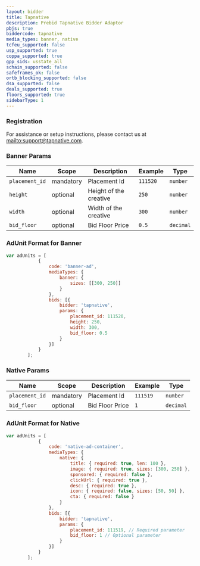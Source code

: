 ```yaml
---
layout: bidder
title: Tapnative
description: Prebid Tapnative Bidder Adaptor
pbjs: true
biddercode: tapnative
media_types: banner, native
tcfeu_supported: false
usp_supported: true
coppa_supported: true
gpp_sids: usstate_all
schain_supported: false
safeframes_ok: false
ortb_blocking_supported: false
dsa_supported: false
deals_supported: true
floors_supported: true
sidebarType: 1
---
```

### Registration

For assistance or setup instructions, please contact us at [mailto:support@tapnative.com](support@tapnative.com).

### Banner Params


| Name           | Scope     | Description           | Example        | Type     |
|----------------|-----------|-----------------------|----------------|----------|
| `placement_id` | mandatory | Placement Id          | `111520`       | `number` |
| `height`       | optional  | Height of the creative| `250`          | `number` |
| `width`        | optional  | Width of the creative | `300`          | `number` |
| `bid_floor`    | optional  | Bid Floor Price       | `0.5`          | `decimal`|

### AdUnit Format for Banner

```javascript
var adUnits = [
            {
                code: 'banner-ad',
                mediaTypes: {
                    banner: {
                        sizes: [[300, 250]]
                    }
                },
                bids: [{
                    bidder: 'tapnative',
                    params: {
                        placement_id: 111520,
                        height: 250,
                        width: 300,
                        bid_floor: 0.5
                    }
                }]
            }
        ];
```

### Native Params


| Name           | Scope     | Description           | Example        | Type     |
|----------------|-----------|-----------------------|----------------|----------|
| `placement_id` | mandatory | Placement Id          | `111519`       | `number` |
| `bid_floor`    | optional  | Bid Floor Price       | `1`            | `decimal`|

### AdUnit Format for Native

```javascript
var adUnits = [
            {
                code: 'native-ad-container',
                mediaTypes: {
                    native: {
                        title: { required: true, len: 100 },
                        image: { required: true, sizes: [300, 250] },
                        sponsored: { required: false },
                        clickUrl: { required: true },
                        desc: { required: true },
                        icon: { required: false, sizes: [50, 50] },
                        cta: { required: false }
                    }
                },
                bids: [{
                    bidder: 'tapnative',
                    params: {
                        placement_id: 111519, // Required parameter
                        bid_floor: 1 // Optional parameter
                    }   
                }]
            }
        ];
```
